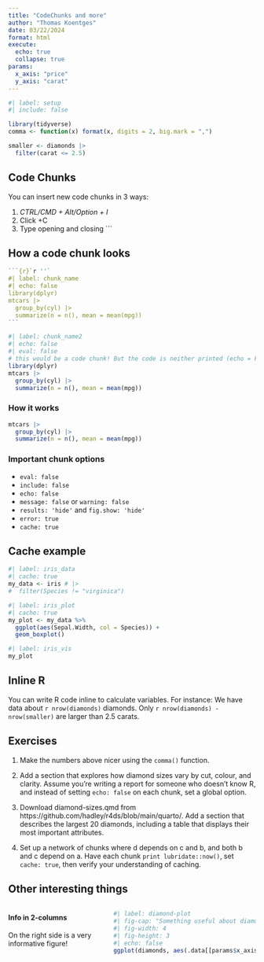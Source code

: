 ```yaml
---
title: "CodeChunks and more"
author: "Thomas Koentges"
date: 03/22/2024
format: html
execute:
  echo: true
  collapse: true
params:
  x_axis: "price"
  y_axis: "carat"
---
```


```r
#| label: setup
#| include: false

library(tidyverse)
comma <- function(x) format(x, digits = 2, big.mark = ",")

smaller <- diamonds |> 
  filter(carat <= 2.5)
```

## Code Chunks

You can insert new code chunks in 3 ways:

1. *CTRL/CMD + Alt/Option + I*
2. Click +C
3. Type opening and closing ```

## How a code chunk looks

````r
```{r}`r ''`
#| label: chunk_name
#| echo: false
library(dplyr)
mtcars |> 
  group_by(cyl) |> 
  summarize(n = n(), mean = mean(mpg))
```
````

```r
#| label: chunk_name2
#| echo: false
#| eval: false
# this would be a code chunk! But the code is neither printed (echo = F) nor executed (eval = F)
library(dplyr)
mtcars |>  
  group_by(cyl) |>  
  summarize(n = n(), mean = mean(mpg))
```

### How it works

```r
mtcars |>  
  group_by(cyl) |>  
  summarize(n = n(), mean = mean(mpg))
```


### Important chunk options

- `eval: false`
- `include: false`
- `echo: false`
- `message: false` or `warning: false`
- `results: 'hide'` and `fig.show: 'hide'`
- `error: true` 
- `cache: true`

## Cache example

```r
#| label: iris_data
#| cache: true
my_data <- iris # |> 
#  filter(Species != "virginica")
```

```r
#| label: iris_plot
#| cache: true
my_plot <- my_data %>%
  ggplot(aes(Sepal.Width, col = Species)) +
  geom_boxplot()
```

```r
#| label: iris_vis
my_plot
```

## Inline R

You can write R code inline to calculate variables. For instance: We have data about `r nrow(diamonds)` diamonds. Only `r nrow(diamonds) - nrow(smaller)` are larger than 2.5 carats. 

## Exercises

1. Make the numbers above nicer using the `comma()` function.

2. Add a section that explores how diamond sizes vary by cut, colour, and clarity. Assume you’re writing a report for someone who doesn’t know R, and instead of setting `echo: false` on each chunk, set a global option.

3. Download diamond-sizes.qmd from https://github.com/hadley/r4ds/blob/main/quarto/. Add a section that describes the largest 20 diamonds, including a table that displays their most important attributes.

4. Set up a network of chunks where d depends on c and b, and both b and c depend on a. Have each chunk `print lubridate::now()`, set `cache: true`, then verify your understanding of caching.

## Other interesting things

:::: {.columns}
::: {.column width="40%"}

#### Info in 2-columns

On the right side is a very informative figure!

:::
::: {.column width="60%"}

```r
#| label: diamond-plot
#| fig-cap: "Something useful about diamonds"
#| fig-width: 4
#| fig-height: 3
#| echo: false
ggplot(diamonds, aes(.data[[params$x_axis]], .data[[params$y_axis]])) + geom_point()
```


:::
::::
